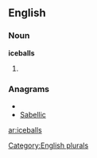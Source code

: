 
==English==

===Noun===
'''iceballs'''

# {{plural of|[[iceball]]}}

===Anagrams===
* {{alphagram|abceills}}
* [[Sabellic#English|Sabellic]]

[[Category:English plurals]]

[[ar:iceballs]]